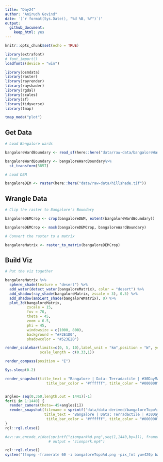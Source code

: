 ```yaml
---
title: "Day24"
author: "Anirudh Govind"
date: '(`r format(Sys.Date(), "%d %B, %Y")`)'
output:
  github_document:
    keep_html: yes
---
```


```r
knitr::opts_chunk$set(echo = TRUE)

library(extrafont)
# font_import()
loadfonts(device = "win")

library(osmdata)
library(raster)
library(rayrender)
library(rayshader)
library(rgdal)
library(scales)
library(sf)
library(tidyverse)
library(tmap)

tmap_mode("plot")
```

## Get Data

```r
# Load Bangalore wards

bangaloreWardBoundary <- read_sf(here::here("data/raw-data/bangaloreWardBoundary.shp"))

bangaloreWardBoundary <- bangaloreWardBoundary%>% 
  st_transform(3857)
```

```r
# Load DEM

bangaloreDEM <- raster(here::here("data/raw-data/hillshade.tif"))
```

## Wrangle Data

```r
# Clip the raster to Bangalore's Boundary

bangaloreDEMCrop <- crop(bangaloreDEM, extent(bangaloreWardBoundary))

bangaloreDEMCrop <- mask(bangaloreDEMCrop, bangaloreWardBoundary)

```

```r
# Convert the raster to a matrix

bangaloreMatrix <- raster_to_matrix(bangaloreDEMCrop)

```

## Build Viz

```r
# Put the viz together

bangaloreMatrix %>%
  sphere_shade(texture = "desert") %>%
  add_water(detect_water(bangaloreMatrix), color = "desert") %>%
  add_shadow(ray_shade(bangaloreMatrix, zscale = 3), 0.5) %>%
  add_shadow(ambient_shade(bangaloreMatrix), 0) %>%
  plot_3d(bangaloreMatrix, 
          zscale = 15, 
          fov = 70, 
          theta = 45, 
          zoom = 0.5, 
          phi = 45, 
          windowsize = c(1000, 800), 
          background = "#F2E1D0", 
          shadowcolor = "#523E2B")

render_scalebar(limits=c(0, 5, 10),label_unit = "km",position = "W", y=50,
                scale_length = c(0.33,1))

render_compass(position = "E")

Sys.sleep(0.2)

render_snapshot(title_text = "Bangalore | Data: Terradactile | #30DayMapChallenge | Day 24 | Anirudh Govind | Nov 2020",
                   title_bar_color = "#ffffff", title_color = "#000000", title_bar_alpha = 1)


angles= seq(0,360,length.out = 1441)[-1]
for(i in 1:1440) {
  render_camera(theta=-45+angles[i])
  render_snapshot(filename = sprintf("data/data-derived/bangaloreTopo%i.png", i), 
                  title_text = "Bangalore | Data: Terradactile | #30DayMapChallenge | Day 24 | Anirudh Govind | Nov 2020",
                   title_bar_color = "#ffffff", title_color = "#000000", title_bar_alpha = 1)
}
rgl::rgl.close()

#av::av_encode_video(sprintf("zionpark%d.png",seq(1,1440,by=1)), framerate = 30,
                    # output = "zionpark.mp4")

rgl::rgl.close()
system("ffmpeg -framerate 60 -i bangaloreTopo%d.png -pix_fmt yuv420p bangaloreTopo.mp4")
```

